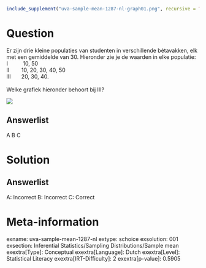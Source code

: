 ```r
include_supplement("uva-sample-mean-1287-nl-graph01.png", recursive = TRUE)
```

Question
========

Er zijn drie kleine populaties van studenten in verschillende
bètavakken, elk met een gemiddelde van 30. Hieronder zie je de waarden
in elke populatie:\
I          10, 50\
II        10, 20, 30, 40, 50\
III       20, 30, 40.\
 \
Welke grafiek hieronder behoort bij III?

![](uva-sample-mean-1287-nl-graph01.png)

Answerlist
----------

A
B
C

Solution
========

Answerlist
----------

A: Incorrect
B: Incorrect
C: Correct

Meta-information
================
exname: uva-sample-mean-1287-nl
extype: schoice
exsolution: 001
exsection: Inferential Statistics/Sampling Distributions/Sample mean
exextra[Type]: Conceptual
exextra[Language]: Dutch
exextra[Level]: Statistical Literacy
exextra[IRT-Difficulty]: 2
exextra[p-value]: 0.5905
